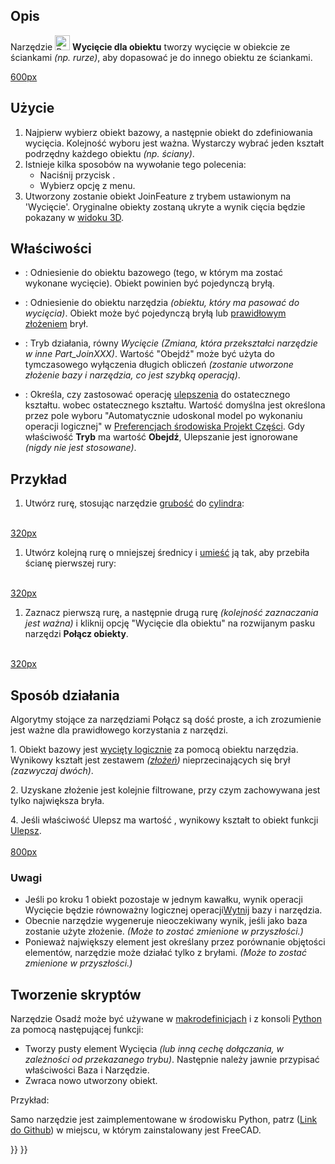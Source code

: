 <languages/>

{{Docnav/pl
|[[Part_JoinEmbed/pl|Osadź obiekt]]
|[[Part_BooleanFragments/pl|Fragmentacja funkcją logiczną]]
|[[Part_Workbench/pl|środowisko pracy Część]]
|IconL=Part_JoinEmbed.svg
|IconR=Part_BooleanFragments.svg
|IconC=Workbench_Part.svg
}}

{{GuiCommand/pl
|Name=Part JoinCutout
|Name/pl=Część: Wycięcie dla obiektu
|MenuLocation=Part → Join → Wycięcie dla obiektu
|Workbenches=[[Part_Workbench/pl|Część]]
|Version=0.16
|SeeAlso=[[Part_JoinConnect/pl|Połącz obiekty]], [[Part_JoinEmbed/pl|Osadź obiekty]], [[Part_Boolean/pl|Operacja logiczna]], [[Part_Thickness/pl|Grubość]]
}}

<span id="Description"></span>
==Opis==

Narzędzie [[Image:Part_JoinCutout.svg|24px]] '''Wycięcie dla obiektu''' tworzy wycięcie w obiekcie ze ściankami ''(np. rurze)'', aby dopasować je do innego obiektu ze ściankami.

[[image:JoinFeatures_Cutout.png|600px]]

<span id="Usage"></span>
==Użycie== 

# Najpierw wybierz obiekt bazowy, a następnie obiekt do zdefiniowania wycięcia. Kolejność wyboru jest ważna. Wystarczy wybrać jeden kształt podrzędny każdego obiektu ''(np. ściany)''.
# Istnieje kilka sposobów na wywołanie tego polecenia:
#* Naciśnij przycisk {{Button|[[Image:Part_JoinCutout.svg|16px]] [[Part_JoinCutout/pl|Wycięcie dla obiektu]]}}.
#* Wybierz opcję {{MenuCommand|Część → Połącz → Wycięcie dla obiektu}} z menu.
# Utworzony zostanie obiekt JoinFeature z trybem ustawionym na 'Wycięcie'. Oryginalne obiekty zostaną ukryte a wynik cięcia będzie pokazany w [[3D_view/pl|widoku 3D]].

<span id="Properties"></span>
==Właściwości== 

{{TitleProperty|Podstawa}}

* {{PropertyData|Baza}}: Odniesienie do obiektu bazowego (tego, w którym ma zostać wykonane wycięcie). Obiekt powinien być pojedynczą bryłą.
* {{PropertyData|Narzędzie}}: Odniesienie do obiektu narzędzia ''(obiektu, który ma pasować do wycięcia)''. Obiekt może być pojedynczą bryłą lub [[Part_Compound|prawidłowym złożeniem]] brył.
* {{PropertyData|Tryb}}: Tryb działania, równy ''Wycięcie'' ''(Zmiana, która przekształci narzędzie w inne Part_JoinXXX)''. Wartość "Obejdź" może być użyta do tymczasowego wyłączenia długich obliczeń ''(zostanie utworzone złożenie bazy i narzędzia, co jest szybką operacją)''.
* {{PropertyData|Ulepsz}}: Określa, czy zastosować operację [[Part_RefineShape/pl|ulepszenia]] do ostatecznego kształtu. wobec ostatecznego kształtu. Wartość domyślna jest określona przez pole wyboru "Automatycznie udoskonal model po wykonaniu operacji logicznej" w [[PartDesign_Preferences/pl|Preferencjach środowiska Projekt Części]].  Gdy właściwość '''Tryb''' ma wartość '''Obejdź''', Ulepszanie jest ignorowane ''(nigdy nie jest stosowane)''.

<span id="Example"></span>
==Przykład== 

# Utwórz rurę, stosując narzędzie [[Part_Thickness/pl|grubość]] do [[Part_Cylinder/pl|cylindra]]: 
<br>[[image:JoinFeatures_Example_step1.png|320px]]
# Utwórz kolejną rurę o mniejszej średnicy i [[Placement/pl|umieść]] ją tak, aby przebiła ścianę pierwszej rury: 
<br>[[image:JoinFeatures_Example_step2.png|320px]]
# Zaznacz pierwszą rurę, a następnie drugą rurę ''(kolejność zaznaczania jest ważna)'' i kliknij opcję "Wycięcie dla obiektu" na rozwijanym pasku narzędzi '''Połącz obiekty'''. 
<br>[[image:JoinFeatures_Example_step3_Cutout.png|320px]]

<span id="Algorithm"></span>
==Sposób działania== 

Algorytmy stojące za narzędziami Połącz są dość proste, a ich zrozumienie jest ważne dla prawidłowego korzystania z narzędzi.

1. Obiekt bazowy jest [[Part Cut/pl|wycięty logicznie]] za pomocą obiektu narzędzia. Wynikowy kształt jest zestawem ''([[Part_Compound/pl|złożeń]])'' nieprzecinających się brył ''(zazwyczaj dwóch)''. 

2. Uzyskane złożenie jest kolejnie filtrowane, przy czym zachowywana jest tylko największa bryła.

4. Jeśli właściwość Ulepsz ma wartość {{true/pl}}, wynikowy kształt to obiekt funkcji [[Part RefineShape|Ulepsz]].
<br><br>[[image:JoinFeatures-Algo-Cutout.png|800px]]

<span id="Notes"></span>
===Uwagi=== 

* Jeśli po kroku 1 obiekt pozostaje w jednym kawałku, wynik operacji Wycięcie będzie równoważny logicznej operacji[[Part_Fuse/pl|Wytnij]] bazy i narzędzia.
* Obecnie narzędzie wygeneruje nieoczekiwany wynik, jeśli jako baza zostanie użyte złożenie. ''(Może to zostać zmienione w przyszłości.)''
* Ponieważ największy element jest określany przez porównanie objętości elementów, narzędzie może działać tylko z bryłami. ''(Może to zostać zmienione w przyszłości.)''

<span id="Scripting"></span>
==Tworzenie skryptów==

Narzędzie Osadź może być używane w [[Macros/pl|makrodefinicjach]] i z konsoli [[Python/pl|Python]] za pomocą następującej funkcji:

{{Code|code=JoinFeatures.makePartJoinFeature(name = 'Cutout', mode = 'Cutout')}}
* Tworzy pusty element Wycięcia ''(lub inną cechę dołączania, w zależności od przekazanego trybu)''. Następnie należy jawnie przypisać właściwości Baza i Narzędzie.
* Zwraca nowo utworzony obiekt.

Przykład:
{{code|code=
import JoinFeatures
j = JoinFeatures.makePartJoinFeature(name = 'Cutout', mode = 'Cutout' )
j.Base = FreeCADGui.Selection.getSelection()[0]
j.Tool = FreeCADGui.Selection.getSelection()[1]
}}

Samo narzędzie jest zaimplementowane w środowisku Python, patrz {{FileName|/Mod/Part/JoinFeatures.py}} ([https://github.com/FreeCAD/FreeCAD/blob/master/src/Mod/Part/JoinFeatures.py Link do Github]) w miejscu, w którym zainstalowany jest FreeCAD.


{{Docnav/pl
|[[Part_JoinEmbed/pl|Osadź obiekt]]
[[Part_BooleanFragments/pl|Fragmentacja funkcją logiczną]]
|[[Part_Workbench/pl|środowisko pracy Część]]
|IconL=Part_JoinEmbed.svg
|IconR=Part_BooleanFragments.svg
|IconC=Workbench_Part.svg
}}

{{Part_Tools_navi{{#translation:}}}}
{{Userdocnavi{{#translation:}}}}